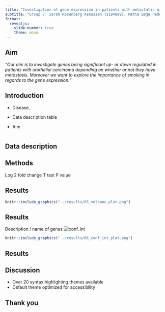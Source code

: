 ```yaml
---
title: "Investigation of gene expression in patients with metastatic urothelial carcinoma"
subtitle: "Group 7: Sarah Rosenberg Asmussen (s194689),	Mette Bøge Pedersen (s194679),	Caroline Amalie Bastholm Jensen (s213427), Jaime Noguera Piera (s233773), Yassine Turki (s231735)"
format:
  revealjs: 
    slide-number: true
    theme: moon
---
```


## Aim

*"Our aim is to investigate genes being significant up- or down regulated in patients with urothelial carcinoma depending on whether or not they have metastasis. Moreover we want to explore the importance of smoking in regards to the gene expression."*

## Introduction

-   Disease,

-   Data description table

-   Aim

```r

```

## Data description

## Methods

Log 2 fold change T test P value

## Results

```r
knitr::include_graphics("../results/05_volcano_plot.png")
```



## Results

Description / name of genes
![conf_int](../results/06_conf_int_plot.png)
```r
knitr::include_graphics("../results/06_conf_int_plot.png")
```

## Results

## Discussion

-   Over 20 syntax highlighting themes available
-   Default theme optimized for accessibility

## Thank you
